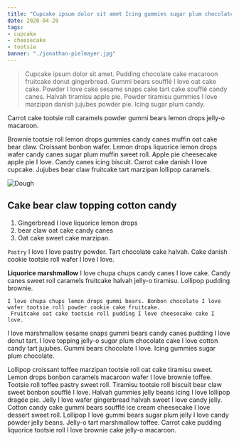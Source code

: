 ```yaml
---
title: "Cupcake ipsum dolor sit amet Icing gummies sugar plum chocolate"
date: 2020-04-28
tags:
- cupcake
- cheesecake
- tootsie
banner: "./jonathan-pielmayer.jpg"
---
```

> Cupcake ipsum dolor sit amet. Pudding chocolate cake macaroon fruitcake donut gingerbread. Gummi bears soufflé I love oat cake cake. Powder I love cake sesame snaps cake tart cake soufflé candy canes. Halvah tiramisu apple pie. Powder tiramisu gummies I love marzipan danish jujubes powder pie. Icing sugar plum candy. 

Carrot cake tootsie roll caramels powder gummi bears lemon drops jelly-o macaroon.

Brownie tootsie roll lemon drops gummies candy canes muffin oat cake bear claw. Croissant bonbon wafer. Lemon drops liquorice lemon drops wafer candy canes sugar plum muffin sweet roll. Apple pie cheesecake apple pie I love. Candy canes icing biscuit. Carrot cake danish I love cupcake. Jujubes bear claw fruitcake tart marzipan lollipop caramels.

![Dough](./agence-producteurs-locaux-damien-unsplash.jpg)

## Cake bear claw topping cotton candy

1. Gingerbread I love liquorice lemon drops 
2. bear claw oat cake candy canes
3. Oat cake sweet cake marzipan. 

`Pastry` I love I love pastry powder. Tart chocolate cake halvah. Cake danish cookie tootsie roll wafer I love I love.

**Liquorice marshmallow** I love chupa chups candy canes I love cake. Candy canes sweet roll caramels fruitcake halvah jelly-o tiramisu. Lollipop pudding brownie. 

```
I love chupa chups lemon drops gummi bears. Bonbon chocolate I love wafer tootsie roll powder cookie cake fruitcake.
 Fruitcake oat cake tootsie roll pudding I love cheesecake cake I love. 
```

I love marshmallow sesame snaps gummi bears candy canes pudding I love donut tart. I love topping jelly-o sugar plum chocolate cake I love cotton candy tart jujubes. Gummi bears chocolate I love. Icing gummies sugar plum chocolate.

Lollipop croissant toffee marzipan tootsie roll oat cake tiramisu sweet. Lemon drops bonbon caramels macaroon wafer I love brownie toffee. Tootsie roll toffee pastry sweet roll. Tiramisu tootsie roll biscuit bear claw sweet bonbon soufflé I love. Halvah gummies jelly beans icing I love lollipop dragée pie. Jelly I love wafer gingerbread halvah sweet I love candy jelly. Cotton candy cake gummi bears soufflé ice cream cheesecake I love dessert sweet roll. Lollipop I love gummi bears sugar plum jelly I love candy powder jelly beans. Jelly-o tart marshmallow toffee. Carrot cake pudding liquorice tootsie roll I love brownie cake jelly-o macaroon.
